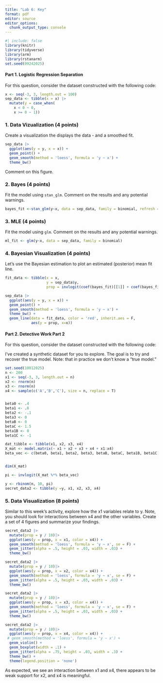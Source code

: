 ```yaml
---
title: "Lab 6: Key"
format: pdf
editor: source
editor_options: 
  chunk_output_type: console
---
```


```r
#| include: false
library(knitr)
library(tidyverse)
library(arm)
library(rstanarm)
set.seed(09242025)
```


#### Part 1. Logistic Regression Separation

For this question, consider the dataset constructed with the following code:

```r
x <- seq(-3, 3, length.out = 100)
sep_data <- tibble(x = x) |>
  mutate(y = case_when(
    x < 0 ~ 0,
    x >= 0 ~ 1))

```


### 1. Data Vizualization (4 points)

Create a visualization the displays the data - and a smoothed fit.

```r
sep_data |>
  ggplot(aes(y = y, x = x)) +
  geom_point() +
  geom_smooth(method = 'loess', formula = 'y ~ x') +
  theme_bw()
```

Comment on this figure.

### 2. Bayes (4 points)

Fit the model using `stan_glm`. Comment on the results and any potential warnings.

```r
bayes_fit <-stan_glm(y~x, data = sep_data, family = binomial, refresh = 0)
```

### 3. MLE (4 points)

Fit the model using `glm`. Comment on the results and any potential warnings.

```r
ml_fit <- glm(y~x, data = sep_data, family = binomial)
```


### 4. Bayesian Visualization (4 points)

Let's use the Bayesian estimation to plot an estimated (posterior) mean fit line.

```r
fit_data <- tibble(x = x, 
                   y = sep_data$y, 
                   prop = invlogit(coef(bayes_fit)[[1]] + coef(bayes_fit)[[2]] * x)) 

sep_data |>
  ggplot(aes(y = y, x = x)) +
  geom_point() +
  geom_smooth(method = 'loess', formula = 'y ~ x') +
  theme_bw() +
  geom_line(data = fit_data, color = 'red', inherit.aes = F,
            aes(y = prop, x=x))
```


#### Part 2. Detective Work Part 2

For this question, consider the dataset constructed with the following code:

I've created a synthetic dataset for you to explore. The goal is to try and recover the true model. Note: that in practice we don't know a "true model."

```r
set.seed(10012025)
n <- 200
x1 <- seq(-3, 3, length.out = n)
x2 <- rnorm(n)
x3 <- rnorm(n)
x4 <- sample(c('A','B','C'), size = n, replace = T)


beta0 <- .4
beta1 <- .8
beta2 <- -.1
beta3 <- 0
betaB <- 0
betaC <- 1.5
beta1B <- 0
beta1C <- -1

dat_tibble <- tibble(x1, x2, x3, x4)
X_mat <- model.matrix(~ x1 + x2 + x3 + x4 + x1:x4)
beta_vec <- c(beta0, beta1, beta2, beta3, betaB, betaC, beta1B, beta1C)


dim(X_mat)

pi <- invlogit(X_mat %*% beta_vec)

y <- rbinom(n, 10, pi)
secret_data2 <- tibble(y =y, x1, x2, x3, x4)
```

### 5. Data Visualization (8 points)

Similar to this week's activity, explore how the x1 variables relate to y. Note, you should look for interactions between x4 and the other variables. Create a set of 4 figures and summarize your findings.

```r
secret_data2 |>
  mutate(prop = y / 10)|>
  ggplot(aes(y = prop, x = x1, color = x4)) +
  geom_smooth(method = 'loess', formula = 'y ~ x', se = F) +
  geom_jitter(alpha = .5, height = .03, width = .03) +
  theme_bw()
```

```r
secret_data2 |>
  mutate(prop = y / 10)|>
  ggplot(aes(y = prop, x = x2, color = x4)) +
  geom_smooth(method = 'loess', formula = 'y ~ x', se = F) +
  geom_jitter(alpha = .5, height = .03, width = .03) +
  theme_bw()
```

```r
secret_data2 |>
  mutate(prop = y / 10)|>
  ggplot(aes(y = prop, x = x3, color = x4)) +
  geom_smooth(method = 'loess', formula = 'y ~ x', se = F) +
  geom_jitter(alpha = .5, height = .03, width = .03) +
  theme_bw()
```

```r
secret_data2 |>
  mutate(prop = y / 10)|>
  ggplot(aes(y = prop, x = x4, color = x4)) +
 # geom_smooth(method = 'loess', formula = 'y ~ x') +
  geom_violin() +
  geom_boxplot(width = .1) +
  geom_jitter(alpha = .75, height = .03, width = .3) +
  theme_bw() +
  theme(legend.position = 'none')
```

As expected, we see an interaction between x1 and x4, there appears to be weak support for x2, and x4 is meaningful.

